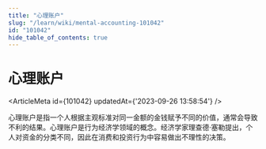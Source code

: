 ```yaml
---
title: "心理账户"
slug: "/learn/wiki/mental-accounting-101042"
id: "101042"
hide_table_of_contents: true
---
```



# 心理账户

<ArticleMeta id={101042} updatedAt={'2023-09-26 13:58:54'} />
<div className='border-solid border-b border-t-0 my-4 border-[var(--ifm-color-gray-300)]' />

心理账户是指一个人根据主观标准对同一金额的金钱赋予不同的价值，通常会导致不利的结果。心理账户是行为经济学领域的概念。经济学家理查德·塞勒提出，个人对资金的分类不同，因此在消费和投资行为中容易做出不理性的决策。

